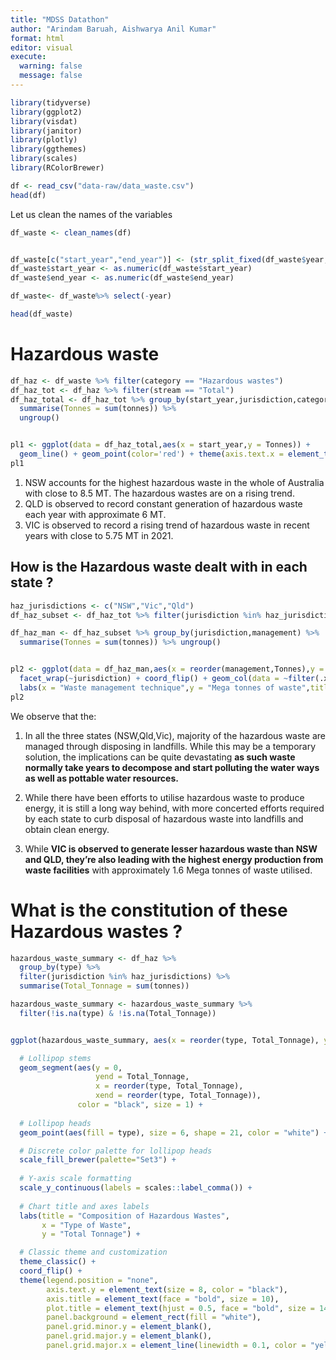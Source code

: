 ```yaml
---
title: "MDSS Datathon"
author: "Arindam Baruah, Aishwarya Anil Kumar"
format: html
editor: visual
execute: 
  warning: false
  message: false
---
```


```r
library(tidyverse)
library(ggplot2)
library(visdat)
library(janitor)
library(plotly)
library(ggthemes)
library(scales)
library(RColorBrewer)
```

```r
df <- read_csv("data-raw/data_waste.csv")
head(df)
```

Let us clean the names of the variables

```r
df_waste <- clean_names(df)


df_waste[c("start_year","end_year")] <- (str_split_fixed(df_waste$year,"-",2))
df_waste$start_year <- as.numeric(df_waste$start_year)
df_waste$end_year <- as.numeric(df_waste$end_year)

df_waste<- df_waste%>% select(-year) 

head(df_waste)
```

# Hazardous waste

```r
df_haz <- df_waste %>% filter(category == "Hazardous wastes")
df_haz_tot <- df_haz %>% filter(stream == "Total")
df_haz_total <- df_haz_tot %>% group_by(start_year,jurisdiction,category) %>% 
  summarise(Tonnes = sum(tonnes)) %>% 
  ungroup() 



```

```r
pl1 <- ggplot(data = df_haz_total,aes(x = start_year,y = Tonnes)) +
  geom_line() + geom_point(color='red') + theme(axis.text.x = element_text(angle = 45,size=5)) + facet_wrap(~jurisdiction) + labs(x = "Year",y = "Tons",title = "Hazardous waste generated in each state",subtitle = "2006-2021") + theme_classic()
pl1
```

1.  NSW accounts for the highest hazardous waste in the whole of Australia with close to 8.5 MT. The hazardous wastes are on a rising trend.
2.  QLD is observed to record constant generation of hazardous waste each year with approximate 6 MT.
3.  VIC is observed to record a rising trend of hazardous waste in recent years with close to 5.75 MT in 2021.

## How is the Hazardous waste dealt with in each state ?

```r

haz_jurisdictions <- c("NSW","Vic","Qld")
df_haz_subset <- df_haz_tot %>% filter(jurisdiction %in% haz_jurisdictions)

df_haz_man <- df_haz_subset %>% group_by(jurisdiction,management) %>% 
  summarise(Tonnes = sum(tonnes)) %>% ungroup()


pl2 <- ggplot(data = df_haz_man,aes(x = reorder(management,Tonnes),y = Tonnes/10^6)) + geom_col(fill = "lightgray",color = "black") + 
  facet_wrap(~jurisdiction) + coord_flip() + geom_col(data = ~filter(.x, management == "Landfill"),fill = "darkred") + geom_label(data = ~filter(.x, management == "Landfill"),aes(label = round(Tonnes/10^6,1),hjust=1)) + geom_col(data = ~filter(.x, management == "Energy from waste facility"),fill = "green") + geom_label(data = ~filter(.x, management == "Landfill"),aes(label = round(Tonnes/10^6,1),hjust=1)) + geom_label(data = ~filter(.x, management == "Energy from waste facility"),aes(label = round(Tonnes/10^6,1),hjust=-0.5)) + 
  labs(x = "Waste management technique",y = "Mega tonnes of waste",title ="Hazardous waste management in the top 3 \n waste producing states",subtitle = "2006-2021") + theme_economist() 
pl2
```

We observe that the:

1.  In all the three states (NSW,Qld,Vic), majority of the hazardous waste are managed through disposing in landfills. While this may be a temporary solution, the implications can be quite devastating **as such waste normally take years to decompose and start polluting the water ways as well as pottable water resources.**

2.  While there have been efforts to utilise hazardous waste to produce energy, it is still a long way behind, with more concerted efforts required by each state to curb disposal of hazardous waste into landfills and obtain clean energy.

3.  While **VIC is observed to generate lesser hazardous waste than NSW and QLD, they're also leading with the highest energy production from waste facilities** with approximately 1.6 Mega tonnes of waste utilised.

# What is the constitution of these Hazardous wastes ?

```r

hazardous_waste_summary <- df_haz %>%
  group_by(type) %>%
  filter(jurisdiction %in% haz_jurisdictions) %>%
  summarise(Total_Tonnage = sum(tonnes))

hazardous_waste_summary <- hazardous_waste_summary %>%
  filter(!is.na(type) & !is.na(Total_Tonnage))


ggplot(hazardous_waste_summary, aes(x = reorder(type, Total_Tonnage), y = Total_Tonnage)) +

  # Lollipop stems
  geom_segment(aes(y = 0, 
                   yend = Total_Tonnage, 
                   x = reorder(type, Total_Tonnage),
                   xend = reorder(type, Total_Tonnage)), 
               color = "black", size = 1) +
  
  # Lollipop heads
  geom_point(aes(fill = type), size = 6, shape = 21, color = "white") +

  # Discrete color palette for lollipop heads
  scale_fill_brewer(palette="Set3") +
  
  # Y-axis scale formatting
  scale_y_continuous(labels = scales::label_comma()) +
  
  # Chart title and axes labels
  labs(title = "Composition of Hazardous Wastes", 
       x = "Type of Waste", 
       y = "Total Tonnage") +

  # Classic theme and customization
  theme_classic() +
  coord_flip() +
  theme(legend.position = "none", 
        axis.text.y = element_text(size = 8, color = "black"),
        axis.title = element_text(face = "bold", size = 10),
        plot.title = element_text(hjust = 0.5, face = "bold", size = 14),
        panel.background = element_rect(fill = "white"),
        panel.grid.minor.y = element_blank(),
        panel.grid.major.y = element_blank(),
        panel.grid.major.x = element_line(linewidth = 0.1, color = "yellow"))


```

